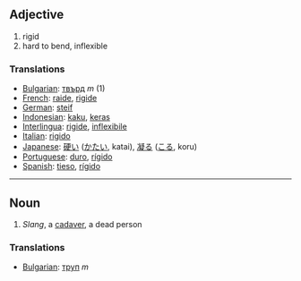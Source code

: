 ==Adjective== 
# rigid
# hard to bend, inflexible

===Translations=== 
*[[Bulgarian]]: [[твърд]] ''m'' (1)
*[[French]]: [[raide]], [[rigide]] 
*[[German]]: [[steif]] 
*[[Indonesian]]: [[kaku]], [[keras]]
*[[Interlingua]]: [[rigide]], [[inflexibile]] 
*[[Italian]]: [[rigido]]
*[[Japanese]]: [[硬い]] ([[かたい]], katai), [[凝る]] ([[こる]], koru)
*[[Portuguese]]: [[duro]], [[rígido]] 
*[[Spanish]]: [[tieso]], [[rígido]] 

----

==Noun==
# ''Slang'', a [[cadaver]], a dead person
===Translations===
*[[Bulgarian]]: [[труп]] ''m''